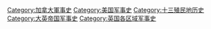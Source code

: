 [[Category:加拿大軍事史|Category:加拿大軍事史]]
[[Category:美国军事史|Category:美国军事史]]
[[Category:十三殖民地历史|Category:十三殖民地历史]]
[[Category:大英帝国军事史|Category:大英帝国军事史]]
[[Category:英国各区域军事史|Category:英国各区域军事史]]